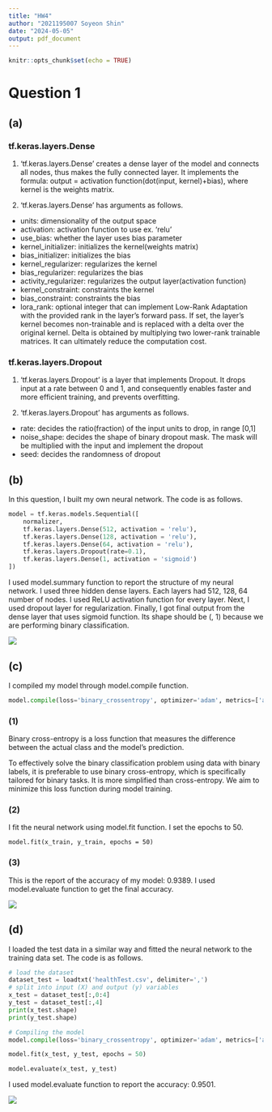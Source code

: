 ```yaml
---
title: "HW4"
author: "2021195007 Soyeon Shin"
date: "2024-05-05"
output: pdf_document
---
```


```r
knitr::opts_chunk$set(echo = TRUE)
```

# Question 1
## (a)
### tf.keras.layers.Dense

(1) 'tf.keras.layers.Dense' creates a dense layer of the model and connects all nodes, thus makes the fully connected layer. It implements the formula: output = activation function(dot(input, kernel)+bias), where kernel is the weights matrix.

(2) 'tf.keras.layers.Dense' has arguments as follows.
- units: dimensionality of the output space
- activation: activation function to use ex. 'relu'
- use_bias: whether the layer uses bias parameter
- kernel_initializer: initializes the kernel(weights matrix)
- bias_initializer: initializes the bias
- kernel_regularizer: regularizes the kernel
- bias_regularizer: regularizes the bias
- activity_regularizer: regularizes the output layer(activation function)
- kernel_constraint: constraints the kernel
- bias_constraint: constraints the bias
- lora_rank: optional integer that can implement Low-Rank Adaptation with the provided rank in the layer's forward pass. If set, the layer's kernel becomes non-trainable and is replaced with a delta over the original kernel. Delta is obtained by multiplying two lower-rank trainable matrices. It can ultimately reduce the computation cost.

### tf.keras.layers.Dropout

(1) 'tf.keras.layers.Dropout' is a layer that implements Dropout. It drops input at a rate between 0 and 1, and consequently enables faster and more efficient training, and prevents overfitting.

(2) 'tf.keras.layers.Dropout' has arguments as follows.
- rate: decides the ratio(fraction) of the input units to drop, in range [0,1]
- noise_shape: decides the shape of binary dropout mask. The mask will be multiplied with the input and implement the dropout
- seed: decides the randomness of dropout

## (b)

In this question, I built my own neural network. The code is as follows.

```python
model = tf.keras.models.Sequential([
    normalizer,
    tf.keras.layers.Dense(512, activation = 'relu'),
    tf.keras.layers.Dense(128, activation = 'relu'),
    tf.keras.layers.Dense(64, activation = 'relu'),
    tf.keras.layers.Dropout(rate=0.1),
    tf.keras.layers.Dense(1, activation = 'sigmoid')
])
```
I used model.summary function to report the structure of my neural network. I used three hidden dense layers. Each layers had 512, 128, 64 number of nodes. I used ReLU activation function for every layer. Next, I used dropout layer for regularization. Finally, I got final output from the dense layer that uses sigmoid function. Its shape should be (, 1) because we are performing binary classification.

![](/Users/shinsoyeon/Desktop/image1.png)

## (c)

I compiled my model through model.compile function.

```python
model.compile(loss='binary_crossentropy', optimizer='adam', metrics=['accuracy'])
```

### (1)
Binary cross-entropy is a loss function that measures the difference between the actual class and the model's prediction. 

To effectively solve the binary classification problem using data with binary labels, it is preferable to use binary cross-entropy, which is specifically tailored for binary tasks. It is more simplified than cross-entropy. We aim to minimize this loss function during model training.

### (2)

I fit the neural network using model.fit function. I set the epochs to 50.

```
model.fit(x_train, y_train, epochs = 50)
```

### (3)

This is the report of the accuracy of my model: 0.9389. I used model.evaluate function to get the final accuracy.


![](/Users/shinsoyeon/Desktop/image2.png)

## (d)

I loaded the test data in a similar way and fitted the neural network to the training data set. The code is as follows.

```python
# load the dataset
dataset_test = loadtxt('healthTest.csv', delimiter=',')
# split into input (X) and output (y) variables
x_test = dataset_test[:,0:4]
y_test = dataset_test[:,4]
print(x_test.shape)
print(y_test.shape)

# Compiling the model
model.compile(loss='binary_crossentropy', optimizer='adam', metrics=['accuracy'])

model.fit(x_test, y_test, epochs = 50)

model.evaluate(x_test, y_test)
```

I used model.evaluate function to report the accuracy: 0.9501.


![](/Users/shinsoyeon/Desktop/image3.png)